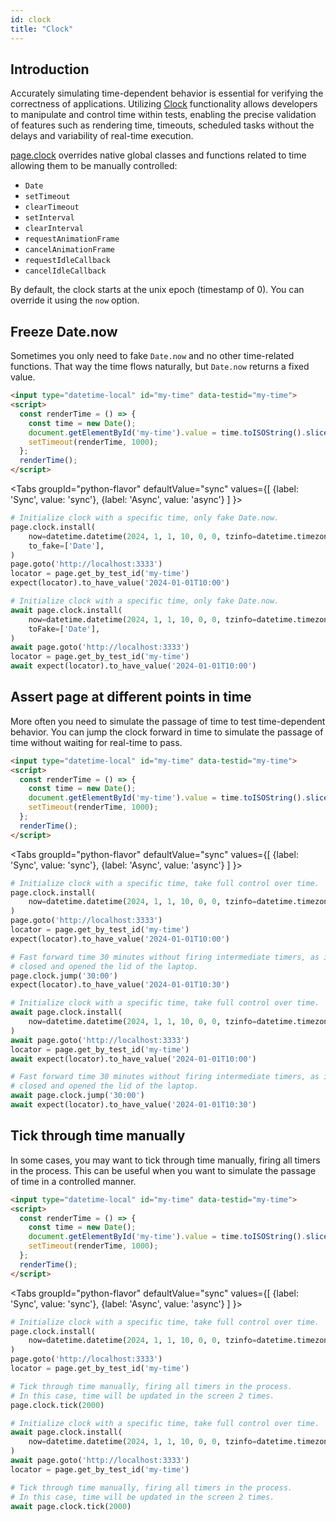 ```yaml
---
id: clock
title: "Clock"
---
```


## Introduction

Accurately simulating time-dependent behavior is essential for verifying the correctness of applications. Utilizing [Clock] functionality allows developers to manipulate and control time within tests, enabling the precise validation of features such as rendering time, timeouts, scheduled tasks without the delays and variability of real-time execution.

[page.clock](/api/class-page.mdx#page-clock) overrides native global classes and functions related to time allowing them to be manually controlled:
- `Date`
- `setTimeout`
- `clearTimeout`
- `setInterval`
- `clearInterval`
- `requestAnimationFrame`
- `cancelAnimationFrame`
- `requestIdleCallback`
- `cancelIdleCallback`

By default, the clock starts at the unix epoch (timestamp of 0). You can override it using the `now` option.

## Freeze Date.now

Sometimes you only need to fake `Date.now` and no other time-related functions. That way the time flows naturally, but `Date.now` returns a fixed value.

```html
<input type="datetime-local" id="my-time" data-testid="my-time">
<script>
  const renderTime = () => {
    const time = new Date();
    document.getElementById('my-time').value = time.toISOString().slice(0, 16);
    setTimeout(renderTime, 1000);
  };
  renderTime();
</script>
```

<Tabs
  groupId="python-flavor"
  defaultValue="sync"
  values={[
    {label: 'Sync', value: 'sync'},
    {label: 'Async', value: 'async'}
  ]
}>
<TabItem value="sync">

```py
# Initialize clock with a specific time, only fake Date.now.
page.clock.install(
    now=datetime.datetime(2024, 1, 1, 10, 0, 0, tzinfo=datetime.timezone.utc),
    to_fake=['Date'],
)
page.goto('http://localhost:3333')
locator = page.get_by_test_id('my-time')
expect(locator).to_have_value('2024-01-01T10:00')
```

</TabItem>
<TabItem value="async">

```py
# Initialize clock with a specific time, only fake Date.now.
await page.clock.install(
    now=datetime.datetime(2024, 1, 1, 10, 0, 0, tzinfo=datetime.timezone.utc),
    toFake=['Date'],
)
await page.goto('http://localhost:3333')
locator = page.get_by_test_id('my-time')
await expect(locator).to_have_value('2024-01-01T10:00')
```

</TabItem>
</Tabs>

## Assert page at different points in time

More often you need to simulate the passage of time to test time-dependent behavior. You can jump the clock forward in time to simulate the passage of time without waiting for real-time to pass.

```html
<input type="datetime-local" id="my-time" data-testid="my-time">
<script>
  const renderTime = () => {
    const time = new Date();
    document.getElementById('my-time').value = time.toISOString().slice(0, 16);
    setTimeout(renderTime, 1000);
  };
  renderTime();
</script>
```

<Tabs
  groupId="python-flavor"
  defaultValue="sync"
  values={[
    {label: 'Sync', value: 'sync'},
    {label: 'Async', value: 'async'}
  ]
}>
<TabItem value="sync">

```py
# Initialize clock with a specific time, take full control over time.
page.clock.install(
    now=datetime.datetime(2024, 1, 1, 10, 0, 0, tzinfo=datetime.timezone.utc),
)
page.goto('http://localhost:3333')
locator = page.get_by_test_id('my-time')
expect(locator).to_have_value('2024-01-01T10:00')

# Fast forward time 30 minutes without firing intermediate timers, as if the user
# closed and opened the lid of the laptop.
page.clock.jump('30:00')
expect(locator).to_have_value('2024-01-01T10:30')
```

</TabItem>
<TabItem value="async">

```py
# Initialize clock with a specific time, take full control over time.
await page.clock.install(
    now=datetime.datetime(2024, 1, 1, 10, 0, 0, tzinfo=datetime.timezone.utc),
)
await page.goto('http://localhost:3333')
locator = page.get_by_test_id('my-time')
await expect(locator).to_have_value('2024-01-01T10:00')

# Fast forward time 30 minutes without firing intermediate timers, as if the user
# closed and opened the lid of the laptop.
await page.clock.jump('30:00')
await expect(locator).to_have_value('2024-01-01T10:30')
```

</TabItem>
</Tabs>

## Tick through time manually

In some cases, you may want to tick through time manually, firing all timers in the process. This can be useful when you want to simulate the passage of time in a controlled manner.

```html
<input type="datetime-local" id="my-time" data-testid="my-time">
<script>
  const renderTime = () => {
    const time = new Date();
    document.getElementById('my-time').value = time.toISOString().slice(0, 16);
    setTimeout(renderTime, 1000);
  };
  renderTime();
</script>
```

<Tabs
  groupId="python-flavor"
  defaultValue="sync"
  values={[
    {label: 'Sync', value: 'sync'},
    {label: 'Async', value: 'async'}
  ]
}>
<TabItem value="sync">

```py
# Initialize clock with a specific time, take full control over time.
page.clock.install(
    now=datetime.datetime(2024, 1, 1, 10, 0, 0, tzinfo=datetime.timezone.utc),
)
page.goto('http://localhost:3333')
locator = page.get_by_test_id('my-time')

# Tick through time manually, firing all timers in the process.
# In this case, time will be updated in the screen 2 times.
page.clock.tick(2000)
```

</TabItem>
<TabItem value="async">

```py
# Initialize clock with a specific time, take full control over time.
await page.clock.install(
    now=datetime.datetime(2024, 1, 1, 10, 0, 0, tzinfo=datetime.timezone.utc),
)
await page.goto('http://localhost:3333')
locator = page.get_by_test_id('my-time')

# Tick through time manually, firing all timers in the process.
# In this case, time will be updated in the screen 2 times.
await page.clock.tick(2000)
```

</TabItem>
</Tabs>


[Accessibility]: /api/class-accessibility.mdx "Accessibility"
[APIRequest]: /api/class-apirequest.mdx "APIRequest"
[APIRequestContext]: /api/class-apirequestcontext.mdx "APIRequestContext"
[APIResponse]: /api/class-apiresponse.mdx "APIResponse"
[APIResponseAssertions]: /api/class-apiresponseassertions.mdx "APIResponseAssertions"
[Browser]: /api/class-browser.mdx "Browser"
[BrowserContext]: /api/class-browsercontext.mdx "BrowserContext"
[BrowserType]: /api/class-browsertype.mdx "BrowserType"
[CDPSession]: /api/class-cdpsession.mdx "CDPSession"
[Clock]: /api/class-clock.mdx "Clock"
[ConsoleMessage]: /api/class-consolemessage.mdx "ConsoleMessage"
[Dialog]: /api/class-dialog.mdx "Dialog"
[Download]: /api/class-download.mdx "Download"
[ElementHandle]: /api/class-elementhandle.mdx "ElementHandle"
[Error]: /api/class-error.mdx "Error"
[FileChooser]: /api/class-filechooser.mdx "FileChooser"
[Frame]: /api/class-frame.mdx "Frame"
[FrameLocator]: /api/class-framelocator.mdx "FrameLocator"
[JSHandle]: /api/class-jshandle.mdx "JSHandle"
[Keyboard]: /api/class-keyboard.mdx "Keyboard"
[Locator]: /api/class-locator.mdx "Locator"
[LocatorAssertions]: /api/class-locatorassertions.mdx "LocatorAssertions"
[Mouse]: /api/class-mouse.mdx "Mouse"
[Page]: /api/class-page.mdx "Page"
[PageAssertions]: /api/class-pageassertions.mdx "PageAssertions"
[Playwright]: /api/class-playwright.mdx "Playwright"
[Request]: /api/class-request.mdx "Request"
[Response]: /api/class-response.mdx "Response"
[Route]: /api/class-route.mdx "Route"
[Selectors]: /api/class-selectors.mdx "Selectors"
[TimeoutError]: /api/class-timeouterror.mdx "TimeoutError"
[Touchscreen]: /api/class-touchscreen.mdx "Touchscreen"
[Tracing]: /api/class-tracing.mdx "Tracing"
[Video]: /api/class-video.mdx "Video"
[WebError]: /api/class-weberror.mdx "WebError"
[WebSocket]: /api/class-websocket.mdx "WebSocket"
[Worker]: /api/class-worker.mdx "Worker"
[Element]: https://developer.mozilla.org/en-US/docs/Web/API/element "Element"
[EvaluationArgument]: /evaluating.mdx#evaluation-argument "EvaluationArgument"
[Promise]: https://developer.mozilla.org/en-US/docs/Web/JavaScript/Reference/Global_Objects/Promise "Promise"
[iterator]: https://developer.mozilla.org/en-US/docs/Web/JavaScript/Reference/Iteration_protocols "Iterator"
[origin]: https://developer.mozilla.org/en-US/docs/Glossary/Origin "Origin"
[selector]: https://developer.mozilla.org/en-US/docs/Web/CSS/CSS_Selectors "selector"
[Serializable]: https://developer.mozilla.org/en-US/docs/Web/JavaScript/Reference/Global_Objects/JSON/stringify#Description "Serializable"
[UIEvent.detail]: https://developer.mozilla.org/en-US/docs/Web/API/UIEvent/detail "UIEvent.detail"
[UnixTime]: https://en.wikipedia.org/wiki/Unix_time "Unix Time"
[xpath]: https://developer.mozilla.org/en-US/docs/Web/XPath "xpath"

[Any]: https://docs.python.org/3/library/typing.html#typing.Any "Any"
[bool]: https://docs.python.org/3/library/stdtypes.html "bool"
[bytes]: https://docs.python.org/3/library/stdtypes.html#bytes "bytes"
[Callable]: https://docs.python.org/3/library/typing.html#typing.Callable "Callable"
[EventContextManager]: https://docs.python.org/3/reference/datamodel.html#context-managers "Event context manager"
[EventEmitter]: https://pyee.readthedocs.io/en/latest/#pyee.BaseEventEmitter "EventEmitter"
[Exception]: https://docs.python.org/3/library/exceptions.html#Exception "Exception"
[Dict]: https://docs.python.org/3/library/typing.html#typing.Dict "Dict"
[float]: https://docs.python.org/3/library/stdtypes.html#numeric-types-int-float-complex "float"
[int]: https://docs.python.org/3/library/stdtypes.html#numeric-types-int-float-complex "int"
[List]: https://docs.python.org/3/library/typing.html#typing.List "List"
[NoneType]: https://docs.python.org/3/library/constants.html#None "None"
[Pattern]: https://docs.python.org/3/library/re.html "Pattern"
[URL]: https://en.wikipedia.org/wiki/URL "URL"
[pathlib.Path]: https://realpython.com/python-pathlib/ "pathlib.Path"
[str]: https://docs.python.org/3/library/stdtypes.html#text-sequence-type-str "str"
[Union]: https://docs.python.org/3/library/typing.html#typing.Union "Union"

[all available image tags]: https://mcr.microsoft.com/en-us/product/playwright/python/about "all available image tags"
[Microsoft Artifact Registry]: https://mcr.microsoft.com/en-us/product/playwright/python/about "Microsoft Artifact Registry"
[Dockerfile.jammy]: https://github.com/microsoft/playwright-python/blob/main/utils/docker/Dockerfile.jammy "Dockerfile.jammy"
